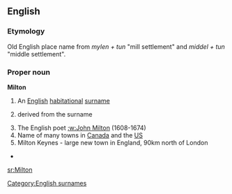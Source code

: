 ==English==
===Etymology===
Old English place name from ''mylen + tun'' "mill settlement" and ''middel + tun'' "middle settlement".

===Proper noun===
'''Milton'''
# An [[English]] [[habitational]] [[surname]]
# {{given name|male}} derived from the surname
# The English poet [[:w:John Milton]] (1608-1674)
# Name of many towns in [[Canada]] and the [[US]]
# Milton Keynes - large new town in England, 90km north of London
* {{pedialite}}

[[Category:English surnames]]

[[sr:Milton]]